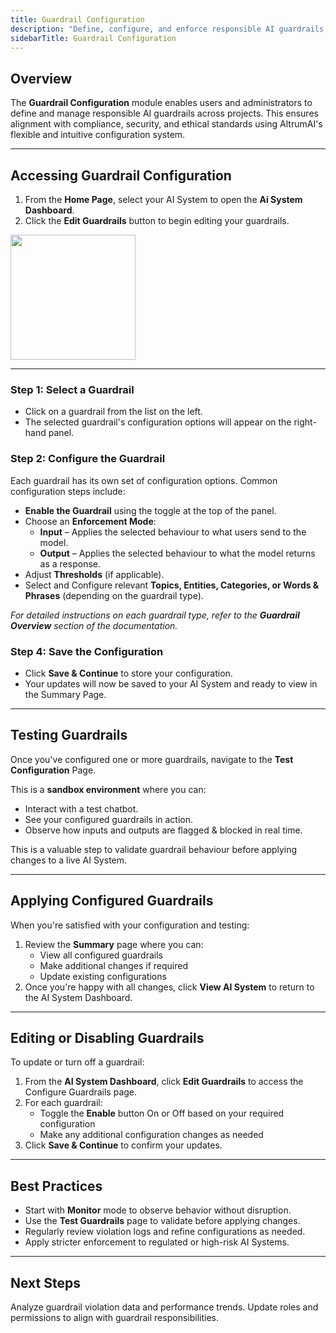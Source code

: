 ```yaml
---
title: Guardrail Configuration
description: "Define, configure, and enforce responsible AI guardrails within your projects"
sidebarTitle: Guardrail Configuration
---
```


## Overview

The **Guardrail Configuration** module enables users and administrators to define and manage responsible AI guardrails across projects. This ensures alignment with compliance, security, and ethical standards using AltrumAI's flexible and intuitive configuration system.

---

## Accessing Guardrail Configuration

1. From the **Home Page**, select your AI System to open the **Ai System Dashboard**.
2. Click the **Edit Guardrails** button to begin editing your guardrails.

<img height="200" src="/images/ai-systems/guardrails.png" />

---

### Step 1: Select a Guardrail

- Click on a guardrail from the list on the left.
- The selected guardrail's configuration options will appear on the right-hand panel.

### Step 2: Configure the Guardrail

Each guardrail has its own set of configuration options. Common configuration steps include:

- **Enable the Guardrail** using the toggle at the top of the panel.
- Choose an **Enforcement Mode**:
  - **Input** – Applies the selected behaviour to what users send to the model.
  - **Output** – Applies the selected behaviour to what the model returns as a response.
- Adjust **Thresholds** (if applicable).
- Select and Configure relevant **Topics, Entities, Categories, or Words & Phrases** (depending on the guardrail type).

 _For detailed instructions on each guardrail type, refer to the **Guardrail Overview** section of the documentation._

### Step 4: Save the Configuration

- Click **Save & Continue** to store your configuration.
- Your updates will now be saved to your AI System and ready to view in the Summary Page.

---

## Testing Guardrails

Once you've configured one or more guardrails, navigate to the **Test Configuration** Page.

This is a **sandbox environment** where you can:

- Interact with a test chatbot.
- See your configured guardrails in action.
- Observe how inputs and outputs are flagged & blocked in real time.

This is a valuable step to validate guardrail behaviour before applying changes to a live AI System.

---

## Applying Configured Guardrails

When you're satisfied with your configuration and testing:

1. Review the **Summary** page where you can:
   - View all configured guardrails
   - Make additional changes if required
   - Update existing configurations
2. Once you're happy with all changes, click **View AI System** to return to the AI System Dashboard.

---

## Editing or Disabling Guardrails

To update or turn off a guardrail:

1. From the **AI System Dashboard**, click **Edit Guardrails** to access the Configure Guardrails page.
2. For each guardrail:
   - Toggle the **Enable** button On or Off based on your required configuration
   - Make any additional configuration changes as needed
3. Click **Save & Continue** to confirm your updates.

---

## Best Practices

- Start with **Monitor** mode to observe behavior without disruption.
- Use the **Test Guardrails** page to validate before applying changes.
- Regularly review violation logs and refine configurations as needed.
- Apply stricter enforcement to regulated or high-risk AI Systems.

---

## Next Steps

<CardGroup cols={2}>
  <Card
    title="Review Reports"
    icon="chart-bar"
    href="/product-guide/reporting"
  >
    Analyze guardrail violation data and performance trends.
  </Card>
  <Card
    title="Manage Users"
    icon="user-gear"
    href="product-guide/administration"
  >
    Update roles and permissions to align with guardrail responsibilities.
  </Card>
</CardGroup>
